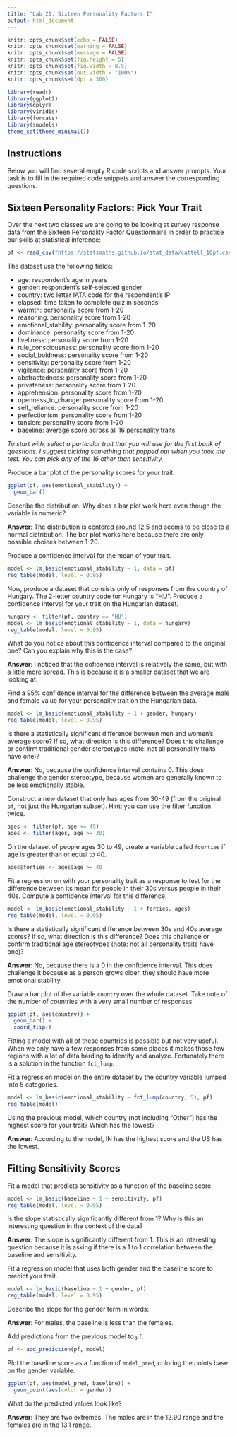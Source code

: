 ---
title: "Lab 21: Sixteen Personality Factors I"
output: html_document
---

```{r setup, include=FALSE}
knitr::opts_chunk$set(echo = FALSE)
knitr::opts_chunk$set(warning = FALSE)
knitr::opts_chunk$set(message = FALSE)
knitr::opts_chunk$set(fig.height = 5)
knitr::opts_chunk$set(fig.width = 8.5)
knitr::opts_chunk$set(out.width = "100%")
knitr::opts_chunk$set(dpi = 300)

library(readr)
library(ggplot2)
library(dplyr)
library(viridis)
library(forcats)
library(smodels)
theme_set(theme_minimal())
```

## Instructions

Below you will find several empty R code scripts and answer prompts. Your task
is to fill in the required code snippets and answer the corresponding
questions.

## Sixteen Personality Factors: Pick Your Trait

Over the next two classes we are going to be looking at survey response
data from the Sixteen Personality Factor Questionnaire in order to practice
our skills at statistical inference:

```{r}
pf <- read_csv("https://statsmaths.github.io/stat_data/cattell_16pf.csv")
```

The dataset use the following fields:

- age: respondent's age in years
- gender: respondent's self-selected gender
- country: two letter IATA code for the respondent's IP
- elapsed: time taken to complete quiz in seconds
- warmth: personality score from 1-20
- reasoning: personality score from 1-20
- emotional_stability: personality score from 1-20
- dominance: personality score from 1-20
- liveliness: personality score from 1-20
- rule_consciousness: personality score from 1-20
- social_boldness: personality score from 1-20
- sensitivity: personality score from 1-20
- vigilance: personality score from 1-20
- abstractedness: personality score from 1-20
- privateness: personality score from 1-20
- apprehension: personality score from 1-20
- openness_to_change: personality score from 1-20
- self_reliance: personality score from 1-20
- perfectionism: personality score from 1-20
- tension: personality score from 1-20
- baseline: average score across all 16 personality traits

*To start with, select a particular trait that you will use for the first
bank of questions. I suggest picking something that popped out when you took
the test. You can pick any of the 16 other than sensitivity.*

Produce a bar plot of the personality scores for your trait.

```{r}
ggplot(pf, aes(emotional_stability)) +
  geom_bar()
```

Describe the distribution. Why does a bar plot work here even though the
variable is numeric?

**Answer**: The distribution is centered around 12.5 and seems to be close to a normal distribution. The bar plot works here because there are only possible choices between 1-20.

Produce a confidence interval for the mean of your trait.

```{r}
model <- lm_basic(emotional_stability ~ 1, data = pf)
reg_table(model, level = 0.95)
```

Now, produce a dataset that consists only of responses from the country of
Hungary. The 2-letter country code for Hungary is "HU". Produce a confidence
interval for your trait on the Hungarian dataset.

```{r}
hungary <- filter(pf, country == "HU")
model <- lm_basic(emotional_stability ~ 1, data = hungary)
reg_table(model, level = 0.95)
```

What do you notice about this confidence interval compared to the original
one? Can you explain why this is the case?

**Answer**: I noticed that the cofidence interval is relatively the same, but with a little more spread. This is because it is a smaller dataset that we are looking at.

Find a 95% confidence interval for the difference between the average
male and female value for your personality trait on the Hungarian data.

```{r}
model <- lm_basic(emotional_stability ~ 1 + gender, hungary)
reg_table(model, level = 0.95)
```

Is there a statistically significant difference between men and women's
average score? If so, what direction is this difference? Does this challenge
or confirm traditional gender stereotypes (note: not all personality traits
have one)?

**Answer**: No, because the confidence interval contains 0. This does challenge the gender stereotype, because women are generally known to be less emotionally stable. 

Construct a new dataset that only has ages from 30-49 (from the original `pf`,
not just the Hungarian subset). Hint: you can use the filter function twice.

```{r}
ages <- filter(pf, age <= 49)
ages <- filter(ages, age >= 30)
```

On the dataset of people ages 30 to 49, create a variable called `fourties` if
age is greater than or equal to 40.

```{r}
ages$forties <- ages$age >= 40
```

Fit a regression on with your personality trait as a response to test for the
difference between its mean for people in their 30s versus people in their
40s. Compute a confidence interval for this difference.

```{r}
model <- lm_basic(emotional_stability ~ 1 + forties, ages)
reg_table(model, level = 0.95)
```

Is there a statistically significant difference between 30s and 40s average
scores? If so, what direction is this difference? Does this challenge or
confirm traditional age stereotypes (note: not all personality traits
have one)?

**Answer**: No, because there is a 0 in the confidence interval. This does challenge it because as a person grows older, they should have more emotional stability.

Draw a bar plot of the variable `country` over the whole dataset. Take
note of the number of countries with a very small number of responses.

```{r}
ggplot(pf, aes(country)) +
  geom_bar() +
  coord_flip()
```

Fitting a model with all of these countries is possible but not very
useful. When we only have a few responses from some places it makes those
few regions with a lot of data harding to identify and analyze. Fortunately
there is a solution in the function `fct_lump`.

Fit a regression model on the entire dataset by the country variable lumped
into 5 categories.

```{r}
model <- lm_basic(emotional_stability ~ fct_lump(country, 5), pf)
reg_table(model)
```

Using the previous model, which country (not including "Other") has the
highest score for your trait? Which has the lowest?

**Answer**: According to the model, IN has the highest score and the US has the lowest. 

## Fitting Sensitivity Scores

Fit a model that predicts sensitivity as a function of the baseline
score.

```{r}
model <- lm_basic(baseline ~ 1 + sensitivity, pf) 
reg_table(model, level = 0.95)
```

Is the slope statistically significantly different from 1? Why is this an
interesting question in the context of the data?

**Answer**: The slope is significantly different from 1. This is an interesting question because it is asking if there is a 1 to 1 correlation between the baseline and sensitivity. 

Fit a regression model that uses both gender and the baseline score to
predict your trait.

```{r}
model <- lm_basic(baseline ~ 1 + gender, pf)
reg_table(model, level = 0.95)
```

Describe the slope for the gender term in words:

**Answer**: For males, the baseline is less than the females.

Add predictions from the previous model to `pf`.

```{r}
pf <- add_prediction(pf, model)
```

Plot the baseline score as a function of `model_pred`, coloring the points
base on the gender variable.

```{r}
ggplot(pf, aes(model_pred, baseline)) +
  geom_point(aes(color = gender))
```

What do the predicted values look like?

**Answer**: They are two extremes. The males are in the 12.90 range and the females are in the 13.1 range.


